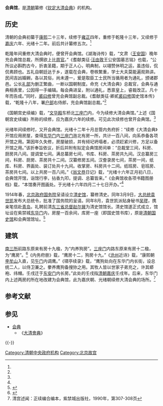 '''会典馆'''，是[[清朝|清朝]]纂修《[[钦定大清会典|钦定大清会典]]》的机构。

==历史==
清朝的会典初纂于[[康熙|康熙]]二十三年，续修于[[雍正|雍正]]四年，重修于乾隆十三年，又续修于[[嘉庆|嘉庆]]六年、光绪十二年。前后共计纂修五次。<ref name=shuwen/>

乾隆年间重修大清会典时，便曾开会典馆。《湖海诗传》载，“文肃（[[王安國_(雍正進士)|王安国]]）晚年充会典馆总裁，所撰欲上比[[周官|周官]]。”《耆献类征·[[汪由敦|汪由敦]]王公安国墓志铭》也载，“公所议必斟酌古今，折衷圣籍，期于正人心，明典制，以翊赞休明之运，虽违俗，侃侃弗顾也。五礼自朝廷达于乡，遂载在会典，卷帙繁重，学士大夫莫能遍观熟讲。民间吉凶婚婣，各以其俗，尚未遵一，爰是取臣工士民所当循用者为通礼，颁诸郡邑。公长[[礼部|礼部]]为删正繁曲，一断以国朝制度。命充《大清会典》总裁官，会典与通典相表里，公因得一手编辑。每会典进呈，附以通礼，悉禀皇上，睿裁改正。凡十年而告成。”同时，[[裘曰修|裘曰修]]曾充会典馆副总裁。《耆献类征·卿貳[[裘曰修|裘曰修]]国史馆本传》载，“乾隆十八年，署[[户部|户部]]右侍郎，充会典馆副总裁。”<ref name=shuwen/>

《国朝宫史续编》载，“[[文华殿|文华殿]]东桥北[[三座门_(北京故宫)|三座门]]内，今为续修大清会典馆。”上述《国朝宫史续编》所称的续修，应为嘉庆六年的续修。可见此次续修也曾开会典馆。<ref name=shuwen/>

光绪年间续修时，又开会典馆。光绪十二年十月总管内务府折：“续修《大清会典》开馆应用房屋，查得[[东华门|东华门]]内[[三座门_(北京故宫)|三座门]]迤北有房一所，共计一百八间，向系恭备各项开馆之用。第因年久失修，房屋破损，并有倾圮坍塌者，必须赶紧兴修，方足以备开馆之用。”该折奉旨依议，折后并附有拟定会典馆房间单：“总裁堂三间，科房、厨房共八间。提调堂七间。满总纂房七间，书库、科房、茶房共九间。汉总纂房三间，科房、厨房、茶房共十二间。汉纂修房五间。汉誊录房七间，茶房一间，纸库、科房、界画处、装订处共十九间。收掌房、科房共十二间。纸班房、皂班房、茶房共七间。以上共房一百八间。”《[[翁同龢|翁文恭]]日记》载，“光绪十六年正月初八日，会典馆开馆，诣馆行李，拈香九叩，提调、总纂皆来。”《会典馆收各项书籍图册档》载，“本馆奏开图画处。于光绪十六年四月二十七日开办。”<ref name=shuwen/>

1914年春，[[北洋政府|北京政府]][[中华民国国务院|国务院]]呈请设立[[清史馆|清史馆]]，纂修清史。同年3月9日，[[中华民国大总统|大总统]][[袁世凯|袁世凯]]发布大总统令，批准了国务院的呈请。同年8月，袁世凯派贴身秘书[[吴璆|吴璆]]，携亲笔信赴[[青岛|青岛]]，礼聘前清[[东三省总督|东三省总督]][[赵尔巽|赵尔巽]]为清史馆馆长。清史馆遂正式成立，馆址设在紫禁城[[东华门|东华门]]内，房屋一百余间，库房一座（即国史馆书库），原是[[清朝|清朝]][[国史馆_(清朝)|国史馆]]和会典馆馆址。<ref name=qsg>{{Cite web |url=http://www.guoxue.com/master/zhushizhe/zsz04.htm |title=邹爱莲、韩永福、卢经，《清史稿》纂修始末研究，清史研究2007年01期 |access-date=2013-10-15 |archive-date=2007-07-06 |archive-url=https://web.archive.org/web/20070706223358/http://www.guoxue.com/master/zhushizhe/zsz04.htm |dead-url=no }}</ref>

==建筑==
[[南三所|南三所]]前路东原来有房十九楹，为“内养狗房”。[[三座门_(北京故宫)|三座门]]内路东原来有房十二楹，为“鹰房”。<ref name=xmbz>{{Cite web |url=http://www.newander.com/guji/beijing/gugong/02.htm |title=文华殿，新漫步者，于2013-10-15查阅 |access-date=2013-10-15 |archive-date=2013-10-15 |archive-url=https://web.archive.org/web/20131015140137/http://www.newander.com/guji/beijing/gugong/02.htm |dead-url=yes }}</ref>《内务府册》载，“鹰房十二，狗房十九。”《[[沧州|沧州]]近诗》载，“康熙朝[[李牟山|李牟山]]入直，见[[午门|午门]]内调鹰。”《啸亭续录》载，“鹰狗处向在东华门内长街，设总统二人，以侍卫兼之。豢养鹰狗备搜狝之用。其牧人皆以世家子弟充之，许其蟒袍、纬帽。壬戌迁于[[东安门|东安门]]内长房。”此处的壬戌指[[清朝|清朝]][[嘉庆|嘉庆]]壬戌年。后来，东华门内上述两房的所在地改建为会典馆，此为嘉庆朝、光绪朝续修大清会典的场所。<ref name=shuwen>清宫述闻：正续编合编本，紫禁城出版社，1990年，第307-308页</ref>

== 参考文献 ==
{{Reflist}}

== 参见 ==
{{Portal|中国建筑|北京|历史}}
* [[会典|会典]]
** 《[[大清會典|大清會典]]》

{{-}}
{{Geographic Location
|西北 = [[上驷院|上驷院]]
|北 = [[上驷院|车房、马厩]]
|東北 = 紫禁城东城墙
|西 = [[上驷院|御马厩]]（后为[[清史馆|清史西馆]]）
|中央 = <BIG>'''会典馆'''</BIG>
|東 = 紫禁城东城墙
|西南 = [[三座门_(北京故宫)|三座门]]
|南 = [[国史馆_(清朝)|国史馆]]书库<br>[[国史馆_(清朝)|国史馆]]
|東南 = 紫禁城东城墙
}}

[[Category:清朝中央政府机构|Category:清朝中央政府机构]]
[[Category:北京故宫|Category:北京故宫]]